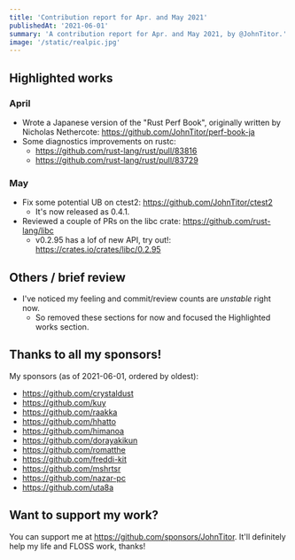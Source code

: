 ```yaml
---
title: 'Contribution report for Apr. and May 2021'
publishedAt: '2021-06-01'
summary: 'A contribution report for Apr. and May 2021, by @JohnTitor.'
image: '/static/realpic.jpg'
---
```


## Highlighted works

### April

- Wrote a Japanese version of the "Rust Perf Book", originally written by Nicholas Nethercote: https://github.com/JohnTitor/perf-book-ja
- Some diagnostics improvements on rustc:
  - https://github.com/rust-lang/rust/pull/83816
  - https://github.com/rust-lang/rust/pull/83729

### May

- Fix some potential UB on ctest2: https://github.com/JohnTitor/ctest2
  - It's now released as 0.4.1.
- Reviewed a couple of PRs on the libc crate: https://github.com/rust-lang/libc
  - v0.2.95 has a lof of new API, try out!: https://crates.io/crates/libc/0.2.95

## Others / brief review

- I've noticed my feeling and commit/review counts are _unstable_ right now.
  - So removed these sections for now and focused the Highlighted works section.

## Thanks to all my sponsors!

My sponsors (as of 2021-06-01, ordered by oldest):

- <https://github.com/crystaldust>
- <https://github.com/kuy>
- <https://github.com/raakka>
- <https://github.com/hhatto>
- <https://github.com/himanoa>
- <https://github.com/dorayakikun>
- <https://github.com/romatthe>
- <https://github.com/freddi-kit>
- <https://github.com/mshrtsr>
- <https://github.com/nazar-pc>
- <https://github.com/uta8a>

## Want to support my work?

You can support me at <https://github.com/sponsors/JohnTitor>.
It'll definitely help my life and FLOSS work, thanks!
